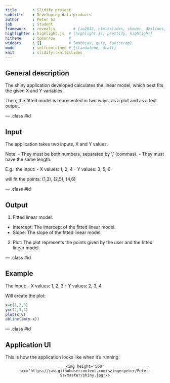 ```yaml
---
title       : Slidify project
subtitle    : Developing data products
author      : Peter Sz
job         : Student
framework   : revealjs        # {io2012, html5slides, shower, dzslides, ...}
highlighter : highlight.js  # {highlight.js, prettify, highlight}
hitheme     : tomorrow      # 
widgets     : []            # {mathjax, quiz, bootstrap}
mode        : selfcontained # {standalone, draft}
knit        : slidify::knit2slides
---
```


<!-- Limit image width and height -->
<style type='text/css'>
img {
    max-height: 560px;
    max-width: 964px;
}
</style>

<!-- Center image on slide -->
<script src="http://ajax.aspnetcdn.com/ajax/jQuery/jquery-1.7.min.js"></script>
<script type='text/javascript'>
$(function() {
    $("p:has(img)").addClass('centered');
});
</script>

## General description

The shiny application developed calculates the linear model, which best fits the given X and Y variables. 

Then, the fitted model is represented in two ways, as a plot and as a text output.

--- .class #id 

## Input

The application takes two inputs, X and Y values.

Note:
- They must be both numbers, separated by ',' (commas).
- They must have the same length.

E.g.: the input:
- X values: 1, 2, 4
- Y values: 3, 5, 6

will fit the points: (1,3), (2,5), (4,6)

--- .class #id 

## Output

1. Fitted linear model:
  - Intercept: The intercept of the fitted linear model.
  - Slope: The slope of the fitted linear model.

2. Plot:
The plot represents the points given by the user and the fitted linear model.

--- .class #id 

## Example
The input:
- X values: 1, 2, 3
- Y values: 2, 3, 4

Will create the plot:

```r
x=c(1,2,3)
y=c(2,3,4)
plot(x,y)
abline(lm(y~x))
```

--- .class #id 

## Application UI

This is how the application looks like when it's running:

<div style='text-align: center;'>
    <img height='560' src='https://raw.githubusercontent.com/szingerpeter/Peter-Sz/master/shiny.jpg'/>
</div>
